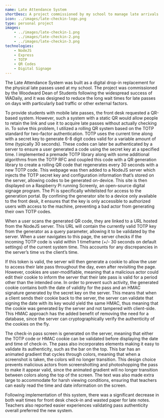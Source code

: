 ```yaml
---
name: Late Attendance System
shortDesc: A project commissioned by my school to manage late arrivals using a mobile interface. Uses a rolling QR code system to prevent late spoofing
icon: ../images/late-checkin-logo.png
type: personal project
images: 
    - ../images/late-checkin-1.png
    - ../images/late-checkin-2.png
    - ../images/late-checkin-3.png
technologies:
    - NodeJS
    - Express
    - TOTP
    - QR Codes
    - Digital Signage
---
```


The Late Attendance System was built as a digital drop-in replacement for the physical late passes used at my school. The project was commissioned by the Woodward Dean of Students following the widespread success of WADaily, and it was designed to reduce the long wait times for late passes on days with particularly bad traffic or other external factors. 

To provide students with mobile late passes, the front desk requested a QR-based system. However, such a system with a static QR would allow people to retain the link and use it to acquire late passes without actually checking in. To solve this problem, I utilized a rolling QR system based on the TOTP standard for two-factor authentication. TOTP uses the current time along with a secret key to generate 6-8 digit codes valid for a variable amount of time (typically 30 seconds). These codes can later be authenticated by a server to ensure a user generated a code using the secret key at a specified time. I implemented a premade TOTP library along with some additional algorithms from the TOTP RFC and coupled this code with a QR generation library to create a rolling QR code that regenerates every 30 seconds with a new TOTP code. This webpage was then added to a NodeJS server which injects the TOTP secret key and configuration information that’s stored on the server, allowing codes to be generated on-device. This site is then displayed on a Raspberry Pi running Screenly, an open-source digital signage program. The Pi is specifically whitelisted for access to the generation portal. By confining the generator site to a device only available to the front desk, it ensures that the key is only accessible to authorized users with access to the machine, preventing a bad actor from generating their own TOTP codes. 

When a user scans the generated QR code, they are linked to a URL hosted from the NodeJS server. This URL will contain the currently valid TOTP key from the generator as a query parameter, allowing it to be validated by the server. When a user navigates to this page, the server checks if the incoming TOTP code is valid within 1 timeframe (+/- 30 seconds on default settings) of the current system time. This accounts for any discrepancies in the server’s time vs the client’s time. 

If this token is valid, the server will then generate a cookie to allow the user to access their late pass throughout the day, even after revisiting the page. However, cookies are user-modifiable, meaning that a malicious actor could edit their cookie to inform the server that their late pass is valid for a period other than the intended one. In order to prevent such activity, the generated cookie contains both the date of validity for the pass and an HMAC signature generated by the secret key on the server. This means that when a client sends their cookie back to the server, the server can validate that signing the date with its key would yield the same HMAC, thus meaning that the cookie was generated by the server and not tampered with client-side. This HMAC approach has the added benefit of removing the need for a database, since the server can cryptographically verify the authenticity of the cookies on the fly.

The check-in pass screen is generated on the server, meaning that either the TOTP code or HMAC cookie can be validated before displaying the date and time of check-in. The pass also incorporates elements making it easy to validate its authenticity, such as the bar on the top. This bar has an animated gradient that cycles through colors, meaning that when a screenshot is taken, the colors will no longer transition. This design choice prevents malicious actors from screenshotting and photoshopping the pass to make it appear valid, since the animated gradient will no longer transition between colors along the top of the screen. The text was also made extra large to accommodate for harsh viewing conditions, ensuring that teachers can easily read the time and date information on the screen.

Following implementation of this system, there was a significant decrease in both wait times for front desk check-in and wasted paper for late notes. Teachers also reported easier experiences validating pass authenticity overall preferred the new system.
